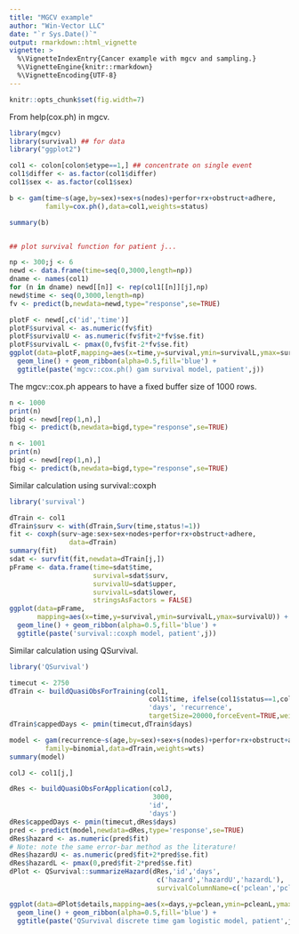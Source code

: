 ```yaml
---
title: "MGCV example"
author: "Win-Vector LLC"
date: "`r Sys.Date()`"
output: rmarkdown::html_vignette
vignette: >
  %\VignetteIndexEntry{Cancer example with mgcv and sampling.}
  %\VignetteEngine{knitr::rmarkdown}
  %\VignetteEncoding{UTF-8}
---
```


```r
knitr::opts_chunk$set(fig.width=7)
```

From help(cox.ph) in mgcv.


```r
library(mgcv)
library(survival) ## for data
library("ggplot2")

col1 <- colon[colon$etype==1,] ## concentrate on single event
col1$differ <- as.factor(col1$differ)
col1$sex <- as.factor(col1$sex)

b <- gam(time~s(age,by=sex)+sex+s(nodes)+perfor+rx+obstruct+adhere,
         family=cox.ph(),data=col1,weights=status)

summary(b) 


## plot survival function for patient j...

np <- 300;j <- 6
newd <- data.frame(time=seq(0,3000,length=np))
dname <- names(col1)
for (n in dname) newd[[n]] <- rep(col1[[n]][j],np)
newd$time <- seq(0,3000,length=np)
fv <- predict(b,newdata=newd,type="response",se=TRUE)

plotF <- newd[,c('id','time')]
plotF$survival <- as.numeric(fv$fit)
plotF$survivalU <- as.numeric(fv$fit+2*fv$se.fit)
plotF$survivalL <- pmax(0,fv$fit-2*fv$se.fit)
ggplot(data=plotF,mapping=aes(x=time,y=survival,ymin=survivalL,ymax=survivalU)) +
  geom_line() + geom_ribbon(alpha=0.5,fill='blue') +
  ggtitle(paste('mgcv::cox.ph() gam survival model, patient',j))
```


The mgcv::cox.ph appears to have a fixed buffer size of 1000 rows.

```r
n <- 1000
print(n)
bigd <- newd[rep(1,n),]
fbig <- predict(b,newdata=bigd,type="response",se=TRUE)
```

```r
n <- 1001
print(n)
bigd <- newd[rep(1,n),]
fbig <- predict(b,newdata=bigd,type="response",se=TRUE)
```

Similar calculation using survival::coxph

```r
library('survival')

dTrain <- col1
dTrain$surv <- with(dTrain,Surv(time,status!=1))
fit <- coxph(surv~age:sex+sex+nodes+perfor+rx+obstruct+adhere,
               data=dTrain)
summary(fit)
sdat <- survfit(fit,newdata=dTrain[j,])
pFrame <- data.frame(time=sdat$time,
                     survival=sdat$surv,
                     survivalU=sdat$upper,
                     survivalL=sdat$lower,
                     stringsAsFactors = FALSE)
ggplot(data=pFrame,
       mapping=aes(x=time,y=survival,ymin=survivalL,ymax=survivalU)) +
  geom_line() + geom_ribbon(alpha=0.5,fill='blue') +
  ggtitle(paste('survival::coxph model, patient',j))
```


Similar calculation using QSurvival.

```r
library('QSurvival')

timecut <- 2750
dTrain <- buildQuasiObsForTraining(col1, 
                                   col1$time, ifelse(col1$status==1,col1$time,NA), 'id',
                                   'days', 'recurrence',
                                   targetSize=20000,forceEvent=TRUE,weightsColumnName='wts')
dTrain$cappedDays <- pmin(timecut,dTrain$days)

model <- gam(recurrence~s(age,by=sex)+sex+s(nodes)+perfor+rx+obstruct+adhere+s(cappedDays),
         family=binomial,data=dTrain,weights=wts)
summary(model)

colJ <- col1[j,]

dRes <- buildQuasiObsForApplication(colJ, 
                                    3000,
                                   'id',
                                   'days')
dRes$cappedDays <- pmin(timecut,dRes$days)
pred <- predict(model,newdata=dRes,type='response',se=TRUE)
dRes$hazard <- as.numeric(pred$fit)
# Note: note the same error-bar method as the literature!
dRes$hazardU <- as.numeric(pred$fit+2*pred$se.fit)
dRes$hazardL <- pmax(0,pred$fit-2*pred$se.fit)
dPlot <- QSurvival::summarizeHazard(dRes,'id','days',
                                     c('hazard','hazardU','hazardL'),
                                     survivalColumnName=c('pclean','pcleanU','pcleanL')) 

ggplot(data=dPlot$details,mapping=aes(x=days,y=pclean,ymin=pcleanL,ymax=pcleanU)) +
  geom_line() + geom_ribbon(alpha=0.5,fill='blue') +
  ggtitle(paste('QSurvival discrete time gam logistic model, patient',j))
```
